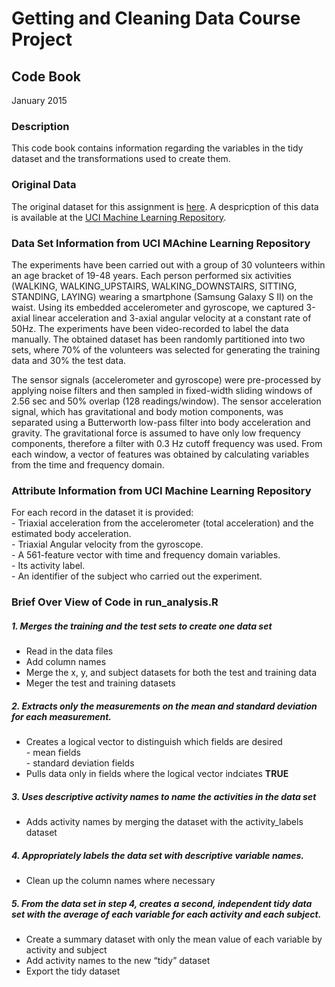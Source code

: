 # Getting and Cleaning Data Course Project
## Code Book

January 2015

### Description
This code book contains information regarding the variables in the tidy dataset
and the transformations used to create them.
  
### Original Data
The original dataset for this assignment is 
[here](https://d396qusza40orc.cloudfront.net/getdata%2Fprojectfiles%2FUCI%20HAR%20Dataset.zip).
A despricption of this data is available at the 
[UCI Machine Learning Repository](http://archive.ics.uci.edu/ml/datasets/Human+Activity+Recognition+Using+Smartphones).

### Data Set Information from UCI MAchine Learning Repository
The experiments have been carried out with a group of 30 volunteers within an age 
bracket of 19-48 years. Each person performed six activities (WALKING, WALKING_UPSTAIRS,
WALKING_DOWNSTAIRS, SITTING, STANDING, LAYING) wearing a smartphone (Samsung Galaxy S II) 
on the waist. Using its embedded accelerometer and gyroscope, we captured 3-axial linear
acceleration and 3-axial angular velocity at a constant rate of 50Hz. The experiments have
been video-recorded to label the data manually. The obtained dataset has been randomly
partitioned into two sets, where 70% of the volunteers was selected for generating the
training data and 30% the test data. 

The sensor signals (accelerometer and gyroscope) were pre-processed by applying noise
filters and then sampled in fixed-width sliding windows of 2.56 sec and 50% overlap (128
readings/window). The sensor acceleration signal, which has gravitational and body motion
components, was separated using a Butterworth low-pass filter into body acceleration and
gravity. The gravitational force is assumed to have only low frequency components, therefore
a filter with 0.3 Hz cutoff frequency was used. From each window, a vector of features was
obtained by calculating variables from the time and frequency domain. 

### Attribute Information from UCI Machine Learning Repository
For each record in the dataset it is provided:   
- Triaxial acceleration from the accelerometer (total acceleration) and the estimated body acceleration.   
- Triaxial Angular velocity from the gyroscope.   
- A 561-feature vector with time and frequency domain variables.   
- Its activity label.   
- An identifier of the subject who carried out the experiment.  

### Brief Over View of Code in run_analysis.R
##### 1. Merges the training and the test sets to create one data set
- Read in the data files  
- Add column names  
- Merge the x, y, and subject datasets for both the test and training data  
- Meger the test and training datasets  

##### 2. Extracts only the measurements on the mean and standard deviation for each measurement. 
- Creates a logical vector to distinguish which fields are desired  
        - mean fields  
        - standard deviation fields  
- Pulls data only in fields where the logical vector indciates **TRUE**  

##### 3. Uses descriptive activity names to name the activities in the data set
- Adds activity names by merging the dataset with the activity_labels dataset  

##### 4. Appropriately labels the data set with descriptive variable names. 
- Clean up the column names where necessary  

##### 5. From the data set in step 4, creates a second, independent tidy data set with the average of each variable for each activity and each subject.
- Create a summary dataset with only the mean value of each variable by activity and subject  
- Add activity names to the new "tidy" dataset
- Export the tidy dataset